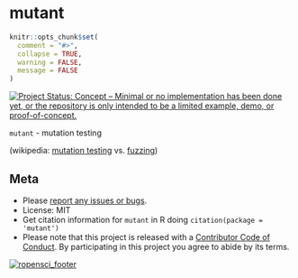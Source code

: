 mutant
======

```r
knitr::opts_chunk$set(
  comment = "#>",
  collapse = TRUE,
  warning = FALSE,
  message = FALSE
)
```

[![Project Status: Concept – Minimal or no implementation has been done yet, or the repository is only intended to be a limited example, demo, or proof-of-concept.](http://www.repostatus.org/badges/latest/concept.svg)](http://www.repostatus.org/#concept)

`mutant` - mutation testing

(wikipedia: [mutation testing](https://en.wikipedia.org/wiki/Mutation_testing) vs. [fuzzing](https://en.wikipedia.org/wiki/Fuzzing))

## Meta

* Please [report any issues or bugs](https://github.com/ropensci/mutant/issues).
* License: MIT
* Get citation information for `mutant` in R doing `citation(package = 'mutant')`
* Please note that this project is released with a [Contributor Code of Conduct](CONDUCT.md). By participating in this project you agree to abide by its terms.

[![ropensci_footer](https://ropensci.org/public_images/github_footer.png)](https://ropensci.org)
